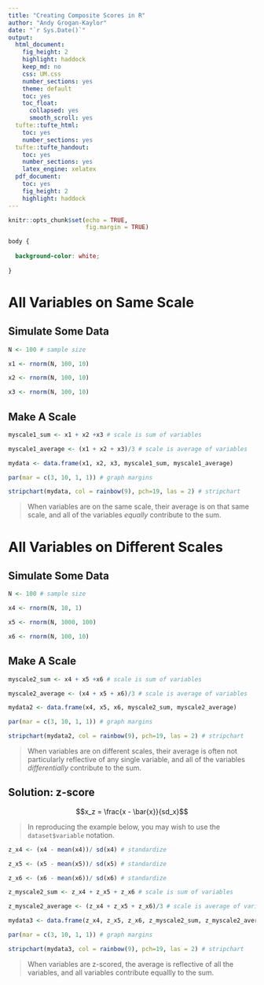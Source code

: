 ```yaml
---
title: "Creating Composite Scores in R"
author: "Andy Grogan-Kaylor"
date: "`r Sys.Date()`"
output:
  html_document:
    fig_height: 2
    highlight: haddock
    keep_md: no
    css: UM.css
    number_sections: yes
    theme: default
    toc: yes
    toc_float:
      collapsed: yes
      smooth_scroll: yes
  tufte::tufte_html:
    toc: yes
    number_sections: yes
  tufte::tufte_handout:
    toc: yes
    number_sections: yes
    latex_engine: xelatex
  pdf_document:
    toc: yes
    fig_height: 2
    highlight: haddock    
---
```


```r

knitr::opts_chunk$set(echo = TRUE,
                      fig.margin = TRUE)

```

```css

body {
  
  background-color: white;
  
}

```

# All Variables on Same Scale

## Simulate Some Data

```r

N <- 100 # sample size

x1 <- rnorm(N, 100, 10)

x2 <- rnorm(N, 100, 10)

x3 <- rnorm(N, 100, 10)


```

## Make A Scale

```r

myscale1_sum <- x1 + x2 +x3 # scale is sum of variables

myscale1_average <- (x1 + x2 + x3)/3 # scale is average of variables

mydata <- data.frame(x1, x2, x3, myscale1_sum, myscale1_average)

par(mar = c(3, 10, 1, 1)) # graph margins

stripchart(mydata, col = rainbow(9), pch=19, las = 2) # stripchart

```

> When variables are on the same scale, their average is on that same scale, and all of the variables *equally* contribute to the sum.

# All Variables on Different Scales

## Simulate Some Data

```r

N <- 100 # sample size

x4 <- rnorm(N, 10, 1)

x5 <- rnorm(N, 1000, 100)

x6 <- rnorm(N, 100, 10)


```

## Make A Scale

```r

myscale2_sum <- x4 + x5 +x6 # scale is sum of variables

myscale2_average <- (x4 + x5 + x6)/3 # scale is average of variables

mydata2 <- data.frame(x4, x5, x6, myscale2_sum, myscale2_average)

par(mar = c(3, 10, 1, 1)) # graph margins

stripchart(mydata2, col = rainbow(9), pch=19, las = 2) # stripchart


```


> When variables are on different scales, their average is often not particularly reflective of any single variable, and all of the variables *differentially* contribute to the sum.

## Solution: z-score

$$x_z = \frac{x - \bar{x}}{sd_x}$$

> In reproducing the example below, you may wish to use the `dataset$variable` notation.

```r

z_x4 <- (x4 - mean(x4))/ sd(x4) # standardize

z_x5 <- (x5 - mean(x5))/ sd(x5) # standardize

z_x6 <- (x6 - mean(x6))/ sd(x6) # standardize

z_myscale2_sum <- z_x4 + z_x5 + z_x6 # scale is sum of variables

z_myscale2_average <- (z_x4 + z_x5 + z_x6)/3 # scale is average of variables

mydata3 <- data.frame(z_x4, z_x5, z_x6, z_myscale2_sum, z_myscale2_average)

par(mar = c(3, 10, 1, 1)) # graph margins

stripchart(mydata3, col = rainbow(9), pch=19, las = 2) # stripchart

```
> When variables are z-scored, the average is reflective of all the variables, and all variables contribute equallly to the sum.









